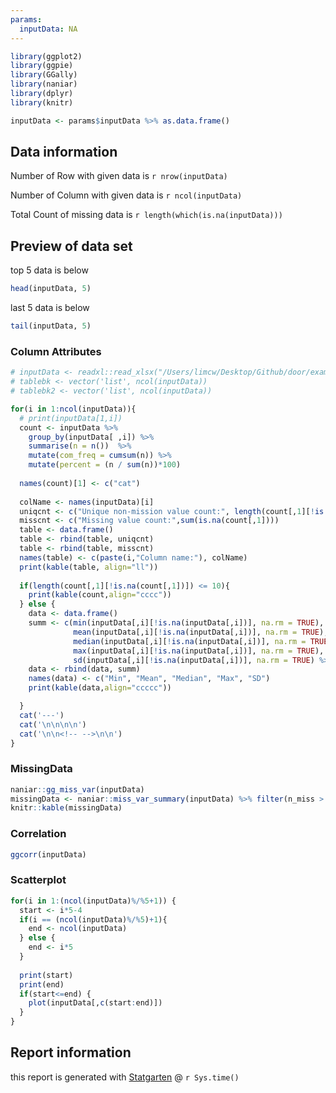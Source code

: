 ```yaml
---
params:
  inputData: NA
---
```


<!-- load_all will recognize change -->

<!-- params = list(obj = ~~~) -->

<!-- obj <- params$obj -->

```r
library(ggplot2)
library(ggpie)
library(GGally)
library(naniar)
library(dplyr)
library(knitr)

inputData <- params$inputData %>% as.data.frame()
```

## Data information

Number of Row with given data is `r nrow(inputData)`

Number of Column with given data is `r ncol(inputData)`

Total Count of missing data is `r length(which(is.na(inputData)))`

## Preview of data set

top 5 data is below

```r
head(inputData, 5)
```

last 5 data is below

```r
tail(inputData, 5)
```

### Column Attributes

```r
# inputData <- readxl::read_xlsx("/Users/limcw/Desktop/Github/door/example_g1e.xlsx")
# tablebk <- vector('list', ncol(inputData))
# tablebk2 <- vector('list', ncol(inputData))

for(i in 1:ncol(inputData)){
  # print(inputData[1,i])
  count <- inputData %>% 
    group_by(inputData[ ,i]) %>%
    summarise(n = n())  %>%
    mutate(com_freq = cumsum(n)) %>%
    mutate(percent = (n / sum(n))*100)
  
  names(count)[1] <- c("cat")
  
  colName <- names(inputData)[i]
  uniqcnt <- c("Unique non-mission value count:", length(count[,1][!is.na(count[,1])]))
  misscnt <- c("Missing value count:",sum(is.na(count[,1])))
  table <- data.frame()
  table <- rbind(table, uniqcnt)
  table <- rbind(table, misscnt)
  names(table) <- c(paste(i,"Column name:"), colName)
  print(kable(table, align="ll"))
  
  if(length(count[,1][!is.na(count[,1])]) <= 10){
    print(kable(count,align="cccc"))
  } else {
    data <- data.frame()
    summ <- c(min(inputData[,i][!is.na(inputData[,i])], na.rm = TRUE),
              mean(inputData[,i][!is.na(inputData[,i])], na.rm = TRUE),
              median(inputData[,i][!is.na(inputData[,i])], na.rm = TRUE),
              max(inputData[,i][!is.na(inputData[,i])], na.rm = TRUE),
              sd(inputData[,i][!is.na(inputData[,i])], na.rm = TRUE) %>% as.Date(origin = .Date(0)))
    data <- rbind(data, summ)
    names(data) <- c("Min", "Mean", "Median", "Max", "SD")
    print(kable(data,align="ccccc"))

  } 
  cat('---')
  cat('\n\n\n\n')
  cat('\n\n<!-- -->\n\n')
}

```

### MissingData

```r
naniar::gg_miss_var(inputData)
missingData <- naniar::miss_var_summary(inputData) %>% filter(n_miss > 0)
knitr::kable(missingData)
```

### Correlation

```r
ggcorr(inputData)
```

### Scatterplot

```r

for(i in 1:(ncol(inputData)%/%5+1)) {
  start <- i*5-4
  if(i == (ncol(inputData)%/%5)+1){
    end <- ncol(inputData)
  } else {
    end <- i*5
  }
  
  print(start)
  print(end)
  if(start<=end) {
    plot(inputData[,c(start:end)])
  }
}
```

<!-- ### Distribution -->

<!-- ```{r, results='asis', echo = FALSE, warning = FALSE, message = FALSE} -->

<!-- output <- vector('list', ncol(inputData)) -->

<!-- for(i in 1:ncol(inputData)) { -->

<!--   output[[i]] <- local({ -->

<!--     i <- i -->

<!--     fig <-ggplot(data=inputData, aes(x=inputData[[i]])) + geom_histogram(fill="skyblue",colour="black") + xlab("value") + theme(legend.position = "none") -->

<!--   }) -->

<!-- } -->

<!-- for(i in 1:ncol(inputData)) { -->

<!-- cat("\n\n ", names(inputData)[i], "\n\n") -->

<!-- x <- output[[i]] -->

<!-- print(x) -->

<!-- cat("\n\n") -->

<!-- } -->

<!-- ``` -->

## Report information

this report is generated with [Statgarten](https://github.com/statgarten) \@ `r Sys.time()`
